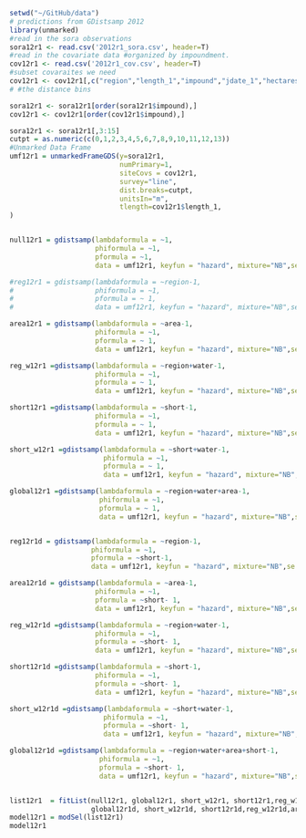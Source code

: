 ```r
setwd("~/GitHub/data")
# predictions from GDistsamp 2012
library(unmarked)
#read in the sora observations
sora12r1 <- read.csv('2012r1_sora.csv', header=T)
#read in the covariate data #organized by impoundment.
cov12r1 <- read.csv('2012r1_cov.csv', header=T)
#subset covaraites we need
cov12r1 <- cov12r1[,c("region","length_1","impound","jdate_1","hectares","area", "int","short","water")]
# #the distance bins

sora12r1 <- sora12r1[order(sora12r1$impound),]
cov12r1 <- cov12r1[order(cov12r1$impound),]

sora12r1 <- sora12r1[,3:15]
cutpt = as.numeric(c(0,1,2,3,4,5,6,7,8,9,10,11,12,13)) 
#Unmarked Data Frame
umf12r1 = unmarkedFrameGDS(y=sora12r1, 
                           numPrimary=1,
                           siteCovs = cov12r1,
                           survey="line", 
                           dist.breaks=cutpt,  
                           unitsIn="m", 
                           tlength=cov12r1$length_1,
)


null12r1 = gdistsamp(lambdaformula = ~1, 
                     phiformula = ~1, 
                     pformula = ~1,
                     data = umf12r1, keyfun = "hazard", mixture="NB",se = T, output="abund")

#reg12r1 = gdistsamp(lambdaformula = ~region-1, 
#                    phiformula = ~1, 
#                    pformula = ~ 1,
#                    data = umf12r1, keyfun = "hazard", mixture="NB",se = T, output="abund")

area12r1 = gdistsamp(lambdaformula = ~area-1, 
                     phiformula = ~1, 
                     pformula = ~ 1,
                     data = umf12r1, keyfun = "hazard", mixture="NB",se = T, output="abund")

reg_w12r1 =gdistsamp(lambdaformula = ~region+water-1, 
                     phiformula = ~1, 
                     pformula = ~ 1,
                     data = umf12r1, keyfun = "hazard", mixture="NB",se = T, output="abund")

short12r1 =gdistsamp(lambdaformula = ~short-1, 
                     phiformula = ~1, 
                     pformula = ~ 1,
                     data = umf12r1, keyfun = "hazard", mixture="NB",se = T, output="abund")

short_w12r1 =gdistsamp(lambdaformula = ~short+water-1, 
                       phiformula = ~1, 
                       pformula = ~ 1,
                       data = umf12r1, keyfun = "hazard", mixture="NB",se = T, output="abund")

global12r1 =gdistsamp(lambdaformula = ~region+water+area-1, 
                      phiformula = ~1, 
                      pformula = ~ 1,
                      data = umf12r1, keyfun = "hazard", mixture="NB",se = T, output="abund")


reg12r1d = gdistsamp(lambdaformula = ~region-1, 
                    phiformula = ~1, 
                    pformula = ~short-1,
                    data = umf12r1, keyfun = "hazard", mixture="NB",se = T, output="abund")

area12r1d = gdistsamp(lambdaformula = ~area-1, 
                     phiformula = ~1, 
                     pformula = ~short- 1,
                     data = umf12r1, keyfun = "hazard", mixture="NB",se = T, output="abund")

reg_w12r1d =gdistsamp(lambdaformula = ~region+water-1, 
                     phiformula = ~1, 
                     pformula = ~short- 1,
                     data = umf12r1, keyfun = "hazard", mixture="NB",se = T, output="abund")

short12r1d =gdistsamp(lambdaformula = ~short-1, 
                     phiformula = ~1, 
                     pformula = ~short- 1,
                     data = umf12r1, keyfun = "hazard", mixture="NB",se = T, output="abund")

short_w12r1d =gdistsamp(lambdaformula = ~short+water-1, 
                       phiformula = ~1, 
                       pformula = ~short- 1,
                       data = umf12r1, keyfun = "hazard", mixture="NB",se = T, output="abund")

global12r1d =gdistsamp(lambdaformula = ~region+water+area+short-1, 
                      phiformula = ~1, 
                      pformula = ~short- 1,
                      data = umf12r1, keyfun = "hazard", mixture="NB",se = T, output="abund")


list12r1  = fitList(null12r1, global12r1, short_w12r1, short12r1,reg_w12r1,area12r1,#reg12r1,
                    global12r1d, short_w12r1d, short12r1d,reg_w12r1d,area12r1d,reg12r1d)
model12r1 = modSel(list12r1)
model12r1
```